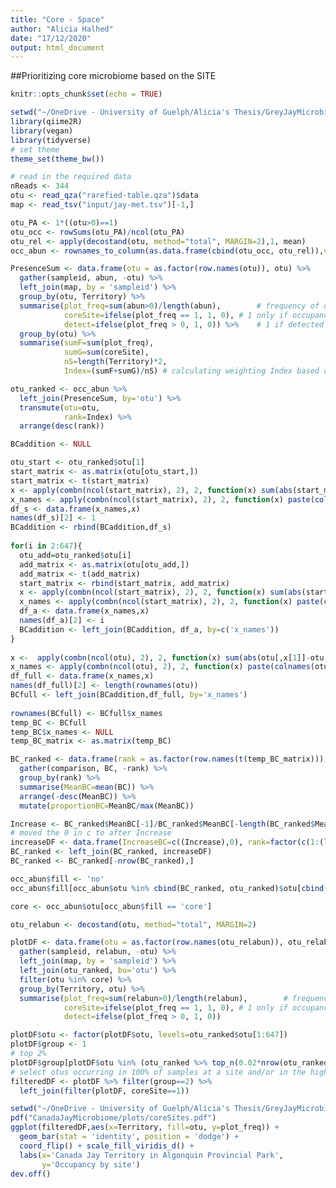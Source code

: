 ```yaml
---
title: "Core - Space"
author: "Alicia Halhed"
date: "17/12/2020"
output: html_document
---
```


##Prioritizing core microbiome based on the SITE

```r
knitr::opts_chunk$set(echo = TRUE)
```

```r
setwd("~/OneDrive - University of Guelph/Alicia's Thesis/GreyJayMicrobiome")
library(qiime2R)
library(vegan)
library(tidyverse)
# set theme
theme_set(theme_bw())

# read in the required data
nReads <- 344
otu <- read_qza("rarefied-table.qza")$data
map <- read_tsv("input/jay-met.tsv")[-1,]
```

```r
otu_PA <- 1*((otu>0)==1)                                               # presence-absence data
otu_occ <- rowSums(otu_PA)/ncol(otu_PA)                                # occupancy calculation
otu_rel <- apply(decostand(otu, method="total", MARGIN=2),1, mean)     # relative abundance 
occ_abun <- rownames_to_column(as.data.frame(cbind(otu_occ, otu_rel)),var="otu") # combining occupancy and abundance
```

```r
PresenceSum <- data.frame(otu = as.factor(row.names(otu)), otu) %>% 
  gather(sampleid, abun, -otu) %>%
  left_join(map, by = 'sampleid') %>%
  group_by(otu, Territory) %>%
  summarise(plot_freq=sum(abun>0)/length(abun),        # frequency of detection between time points
            coreSite=ifelse(plot_freq == 1, 1, 0), # 1 only if occupancy 1 with specific site, 0 if not
            detect=ifelse(plot_freq > 0, 1, 0)) %>%    # 1 if detected and 0 if not detected with specific site
  group_by(otu) %>%
  summarise(sumF=sum(plot_freq),
            sumG=sum(coreSite),
            nS=length(Territory)*2,
            Index=(sumF+sumG)/nS) # calculating weighting Index based on number of time points detected and 

otu_ranked <- occ_abun %>%
  left_join(PresenceSum, by='otu') %>%
  transmute(otu=otu,
            rank=Index) %>%
  arrange(desc(rank))
```

```r
BCaddition <- NULL

otu_start <- otu_ranked$otu[1]
start_matrix <- as.matrix(otu[otu_start,])
start_matrix <- t(start_matrix)
x <- apply(combn(ncol(start_matrix), 2), 2, function(x) sum(abs(start_matrix[,x[1]]- start_matrix[,x[2]]))/(2*nReads))
x_names <- apply(combn(ncol(start_matrix), 2), 2, function(x) paste(colnames(start_matrix)[x], collapse=' - '))
df_s <- data.frame(x_names,x)
names(df_s)[2] <- 1 
BCaddition <- rbind(BCaddition,df_s)
  
for(i in 2:647){
  otu_add=otu_ranked$otu[i]
  add_matrix <- as.matrix(otu[otu_add,])
  add_matrix <- t(add_matrix)
  start_matrix <- rbind(start_matrix, add_matrix)
  x <- apply(combn(ncol(start_matrix), 2), 2, function(x) sum(abs(start_matrix[,x[1]]-start_matrix[,x[2]]))/(2*nReads))
  x_names <- apply(combn(ncol(start_matrix), 2), 2, function(x) paste(colnames(start_matrix)[x], collapse=' - '))
  df_a <- data.frame(x_names,x)
  names(df_a)[2] <- i 
  BCaddition <- left_join(BCaddition, df_a, by=c('x_names'))  
}
  
x <-  apply(combn(ncol(otu), 2), 2, function(x) sum(abs(otu[,x[1]]-otu[,x[2]]))/(2*nReads))
x_names <- apply(combn(ncol(otu), 2), 2, function(x) paste(colnames(otu)[x], collapse=' - '))
df_full <- data.frame(x_names,x)
names(df_full)[2] <- length(rownames(otu))
BCfull <- left_join(BCaddition,df_full, by='x_names')
 
rownames(BCfull) <- BCfull$x_names
temp_BC <- BCfull
temp_BC$x_names <- NULL
temp_BC_matrix <- as.matrix(temp_BC)
```

```r
BC_ranked <- data.frame(rank = as.factor(row.names(t(temp_BC_matrix))),t(temp_BC_matrix)) %>% 
  gather(comparison, BC, -rank) %>%
  group_by(rank) %>%
  summarise(MeanBC=mean(BC)) %>%
  arrange(-desc(MeanBC)) %>%
  mutate(proportionBC=MeanBC/max(MeanBC))

Increase <- BC_ranked$MeanBC[-1]/BC_ranked$MeanBC[-length(BC_ranked$MeanBC)]
# moved the 0 in c to after Increase
increaseDF <- data.frame(IncreaseBC=c((Increase),0), rank=factor(c(1:(length(Increase)+1))))
BC_ranked <- left_join(BC_ranked, increaseDF)
BC_ranked <- BC_ranked[-nrow(BC_ranked),]
```

```r
occ_abun$fill <- 'no'
occ_abun$fill[occ_abun$otu %in% cbind(BC_ranked, otu_ranked)$otu[cbind(BC_ranked, otu_ranked)$IncreaseBC>=1.02]] <- 'core'
```

```r
core <- occ_abun$otu[occ_abun$fill == 'core']

otu_relabun <- decostand(otu, method="total", MARGIN=2)

plotDF <- data.frame(otu = as.factor(row.names(otu_relabun)), otu_relabun) %>% 
  gather(sampleid, relabun, -otu) %>%
  left_join(map, by = 'sampleid') %>%
  left_join(otu_ranked, bu='otu') %>%
  filter(otu %in% core) %>% 
  group_by(Territory, otu) %>%
  summarise(plot_freq=sum(relabun>0)/length(relabun),        # frequency of detection between time points
            coreSite=ifelse(plot_freq == 1, 1, 0), # 1 only if occupancy 1 with specific genotype, 0 if not
            detect=ifelse(plot_freq > 0, 1, 0))

plotDF$otu <- factor(plotDF$otu, levels=otu_ranked$otu[1:647])
plotDF$group <- 1
# top 2%
plotDF$group[plotDF$otu %in% (otu_ranked %>% top_n(0.02*nrow(otu_ranked), rank))$otu] <- 2
# select otus occurring in 100% of samples at a site and/or in the highest ranked
filteredDF <- plotDF %>% filter(group==2) %>%
  left_join(filter(plotDF, coreSite==1))
```

```r
setwd("~/OneDrive - University of Guelph/Alicia's Thesis/GreyJayMicrobiome")
pdf("CanadaJayMicrobiome/plots/coreSites.pdf")
ggplot(filteredDF,aes(x=Territory, fill=otu, y=plot_freq)) +
  geom_bar(stat = 'identity', position = 'dodge') +
  coord_flip() + scale_fill_viridis_d() +
  labs(x='Canada Jay Territory in Algonquin Provincial Park',
       y='Occupancy by site')
dev.off()
```



